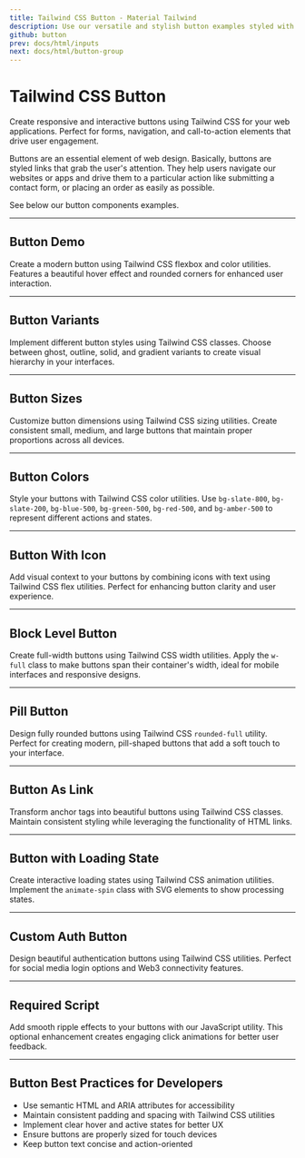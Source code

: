 ```yaml
---
title: Tailwind CSS Button - Material Tailwind
description: Use our versatile and stylish button examples styled with Tailwind CSS that come in various sizes, states, and styles, including filled, gradient, outlined, and text buttons, alongside customization options for colors and icons.
github: button
prev: docs/html/inputs
next: docs/html/button-group
---
```


# Tailwind CSS Button

Create responsive and interactive buttons using Tailwind CSS for your web applications. Perfect for forms, navigation, and call-to-action elements that drive user engagement.

Buttons are an essential element of web design. Basically, buttons are styled links that grab the user's attention. They help users navigate our websites or apps and drive them to a particular action like submitting a contact form, or placing an order as easily as possible.

See below our button components examples.

---

## Button Demo

Create a modern button using Tailwind CSS flexbox and color utilities. Features a beautiful hover effect and rounded corners for enhanced user interaction.

<PreviewWithCode relativePath="button/button-demo.tsx" language="html" />

---

## Button Variants

Implement different button styles using Tailwind CSS classes. Choose between ghost, outline, solid, and gradient variants to create visual hierarchy in your interfaces.

<PreviewWithCode relativePath="button/button-variants.tsx" language="html" />

---

## Button Sizes

Customize button dimensions using Tailwind CSS sizing utilities. Create consistent small, medium, and large buttons that maintain proper proportions across all devices.

<PreviewWithCode relativePath="button/button-sizes.tsx" language="html" />

---

## Button Colors

Style your buttons with Tailwind CSS color utilities. Use `bg-slate-800`, `bg-slate-200`, `bg-blue-500`, `bg-green-500`, `bg-red-500`, and `bg-amber-500` to represent different actions and states.

<PreviewWithCode relativePath="button/button-colors.tsx" language="html" />

---

## Button With Icon

Add visual context to your buttons by combining icons with text using Tailwind CSS flex utilities. Perfect for enhancing button clarity and user experience.

<PreviewWithCode relativePath="button/button-with-icon.tsx" language="html" />

---

## Block Level Button

Create full-width buttons using Tailwind CSS width utilities. Apply the `w-full` class to make buttons span their container's width, ideal for mobile interfaces and responsive designs.

<PreviewWithCode relativePath="button/block-level-button.tsx" language="html" />

---

## Pill Button

Design fully rounded buttons using Tailwind CSS `rounded-full` utility. Perfect for creating modern, pill-shaped buttons that add a soft touch to your interface.

<PreviewWithCode relativePath="button/pill-button.tsx" language="html" />

---

## Button As Link

Transform anchor tags into beautiful buttons using Tailwind CSS classes. Maintain consistent styling while leveraging the functionality of HTML links.

<PreviewWithCode relativePath="button/button-as-link.tsx" language="html" />

---

## Button with Loading State

Create interactive loading states using Tailwind CSS animation utilities. Implement the `animate-spin` class with SVG elements to show processing states.

<PreviewWithCode relativePath="button/button-loading.tsx" language="html" />

---

## Custom Auth Button

Design beautiful authentication buttons using Tailwind CSS utilities. Perfect for social media login options and Web3 connectivity features.

<PreviewWithCode relativePath="button/custom-auth-button.tsx" language="html" />

---

## Required Script

Add smooth ripple effects to your buttons with our JavaScript utility. This optional enhancement creates engaging click animations for better user feedback.

<CodePreviewTailwindClasses />

---

## Button Best Practices for Developers

- Use semantic HTML and ARIA attributes for accessibility
- Maintain consistent padding and spacing with Tailwind CSS utilities
- Implement clear hover and active states for better UX
- Ensure buttons are properly sized for touch devices
- Keep button text concise and action-oriented
